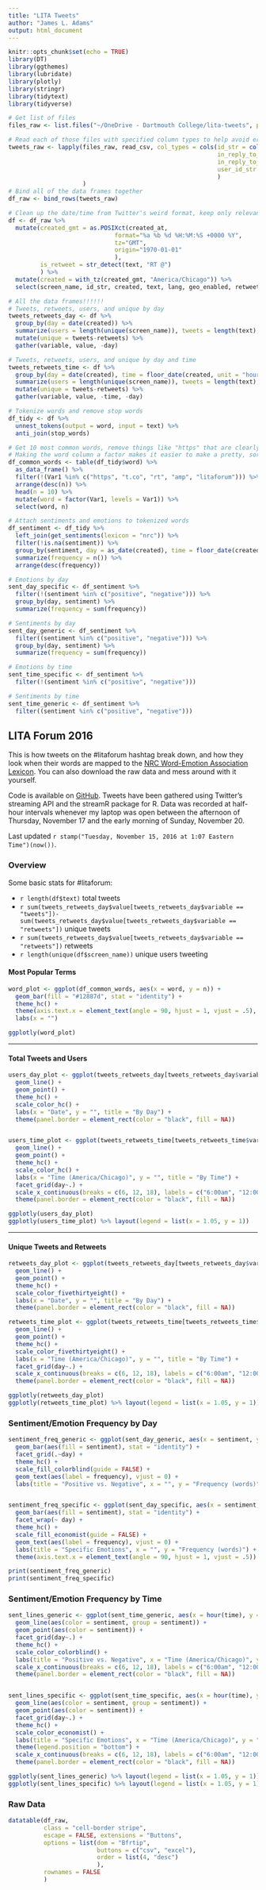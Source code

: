 ```yaml
---
title: "LITA Tweets"
author: "James L. Adams"
output: html_document
---
```


```r
knitr::opts_chunk$set(echo = TRUE)
library(DT)
library(ggthemes)
library(lubridate)
library(plotly)
library(stringr)
library(tidytext)
library(tidyverse)

# Get list of files
files_raw <- list.files("~/OneDrive - Dartmouth College/lita-tweets", pattern = "*-raw.csv", full.names = TRUE)

# Read each of those files with specified column types to help avoid errors
tweets_raw <- lapply(files_raw, read_csv, col_types = cols(id_str = col_character(),
                                                           in_reply_to_user_id_str = col_character(),
                                                           in_reply_to_status_id_str = col_character(),
                                                           user_id_str = col_character()
                                                           )
                     )
# Bind all of the data frames together
df_raw <- bind_rows(tweets_raw)

# Clean up the date/time from Twitter's weird format, keep only relevant variables
df <- df_raw %>%
  mutate(created_gmt = as.POSIXct(created_at, 
                              format="%a %b %d %H:%M:%S +0000 %Y", 
                              tz="GMT", 
                              origin="1970-01-01"
                              ),
         is_retweet = str_detect(text, "RT @")
         ) %>%
  mutate(created = with_tz(created_gmt, "America/Chicago")) %>%
  select(screen_name, id_str, created, text, lang, geo_enabled, retweet_count, time_zone, is_retweet)

# All the data frames!!!!!!
# Tweets, retweets, users, and unique by day
tweets_retweets_day <- df %>%
  group_by(day = date(created)) %>%
  summarize(users = length(unique(screen_name)), tweets = length(text), retweets = sum(as.numeric(is_retweet))) %>%
  mutate(unique = tweets-retweets) %>%
  gather(variable, value, -day)

# Tweets, retweets, users, and unique by day and time
tweets_retweets_time <- df %>%
  group_by(day = date(created), time = floor_date(created, unit = "hours")) %>%
  summarize(users = length(unique(screen_name)), tweets = length(text), retweets = sum(as.numeric(is_retweet))) %>%
  mutate(unique = tweets-retweets) %>%
  gather(variable, value, -time, -day)

# Tokenize words and remove stop words
df_tidy <- df %>%
  unnest_tokens(output = word, input = text) %>%
  anti_join(stop_words)

# Get 10 most common words, remove things like "https" that are clearly for links
# Making the word column a factor makes it easier to make a pretty, sorted column graph later
df_common_words <- table(df_tidy$word) %>%
  as_data_frame() %>%
  filter(!(Var1 %in% c("https", "t.co", "rt", "amp", "litaforum"))) %>%
  arrange(desc(n)) %>%
  head(n = 10) %>%
  mutate(word = factor(Var1, levels = Var1)) %>%
  select(word, n)

# Attach sentiments and emotions to tokenized words
df_sentiment <- df_tidy %>%
  left_join(get_sentiments(lexicon = "nrc")) %>%
  filter(!is.na(sentiment)) %>%
  group_by(sentiment, day = as_date(created), time = floor_date(created, unit = "hours")) %>%
  summarize(frequency = n()) %>%
  arrange(desc(frequency))

# Emotions by day
sent_day_specific <- df_sentiment %>%
  filter(!(sentiment %in% c("positive", "negative"))) %>%
  group_by(day, sentiment) %>%
  summarize(frequency = sum(frequency))

# Sentiments by day
sent_day_generic <- df_sentiment %>%
  filter((sentiment %in% c("positive", "negative"))) %>%
  group_by(day, sentiment) %>%
  summarize(frequency = sum(frequency))

# Emotions by time
sent_time_specific <- df_sentiment %>%
  filter(!(sentiment %in% c("positive", "negative")))

# Sentiments by time
sent_time_generic <- df_sentiment %>%
  filter((sentiment %in% c("positive", "negative")))

```

## LITA Forum 2016 {.tabset}

This is how tweets on the #litaforum hashtag break down, and how they look when their words are mapped to the [NRC Word-Emotion Association Lexicon](http://saifmohammad.com/WebPages/NRC-Emotion-Lexicon.htm). You can also download the raw data and mess around with it yourself.

Code is available on [GitHub](http://github.com/jladams/lita-view). Tweets have been gathered using Twitter's streaming API and the streamR package for R. Data was recorded at half-hour intervals whenever my laptop was open between the afternoon of Thursday, November 17 and the early morning of Sunday, November 20.

Last updated `r stamp("Tuesday, November 15, 2016 at 1:07 Eastern Time")(now())`. 

### Overview

Some basic stats for \#litaforum:

* `r length(df$text)` total tweets
* `r sum(tweets_retweets_day$value[tweets_retweets_day$variable == "tweets"])-sum(tweets_retweets_day$value[tweets_retweets_day$variable == "retweets"])` unique tweets
* `r sum(tweets_retweets_day$value[tweets_retweets_day$variable == "retweets"])` retweets
* `r length(unique(df$screen_name))` unique users tweeting

#### Most Popular Terms
```r
word_plot <- ggplot(df_common_words, aes(x = word, y = n)) +
  geom_bar(fill = "#12887d", stat = "identity") +
  theme_hc() +
  theme(axis.text.x = element_text(angle = 90, hjust = 1, vjust = .5), panel.border = element_rect(color = "black", fill = NA)) +
  labs(x = "")

ggplotly(word_plot)
```

--------

#### Total Tweets and Users
```r
users_day_plot <- ggplot(tweets_retweets_day[tweets_retweets_day$variable %in% c("tweets", "users"),], aes(x = day, y = value, color = variable)) +
  geom_line() +
  geom_point() +
  theme_hc() +
  scale_color_hc() +
  labs(x = "Date", y = "", title = "By Day") +
  theme(panel.border = element_rect(color = "black", fill = NA))


users_time_plot <- ggplot(tweets_retweets_time[tweets_retweets_time$variable %in% c("tweets", "users"),], aes(x = hour(time), y = value, color = variable, group = variable)) +
  geom_line() +
  geom_point() +
  theme_hc() +
  scale_color_hc() +
  labs(x = "Time (America/Chicago)", y = "", title = "By Time") +
  facet_grid(day~.) +
  scale_x_continuous(breaks = c(6, 12, 18), labels = c("6:00am", "12:00pm", "6:00pm")) +
  theme(panel.border = element_rect(color = "black", fill = NA))

ggplotly(users_day_plot)
ggplotly(users_time_plot) %>% layout(legend = list(x = 1.05, y = 1))

```

------

#### Unique Tweets and Retweets
```r
retweets_day_plot <- ggplot(tweets_retweets_day[tweets_retweets_day$variable %in% c("unique", "retweets"),], aes(x = day, y = value, color = variable)) +
  geom_line() +
  geom_point() +
  theme_hc() +
  scale_color_fivethirtyeight() +
  labs(x = "Date", y = "", title = "By Day") +
  theme(panel.border = element_rect(color = "black", fill = NA))

retweets_time_plot <- ggplot(tweets_retweets_time[tweets_retweets_time$variable %in% c("unique", "retweets"),], aes(x = hour(time), y = value, color = variable)) +
  geom_line() +
  geom_point() +
  theme_hc() +
  scale_color_fivethirtyeight() +
  labs(x = "Time (America/Chicago)", y = "", title = "By Time") +
  facet_grid(day~.) +
  scale_x_continuous(breaks = c(6, 12, 18), labels = c("6:00am", "12:00pm", "6:00pm")) +
  theme(panel.border = element_rect(color = "black", fill = NA))

ggplotly(retweets_day_plot)
ggplotly(retweets_time_plot) %>% layout(legend = list(x = 1.05, y = 1))
```


### Sentiment/Emotion Frequency by Day

```r
sentiment_freq_generic <- ggplot(sent_day_generic, aes(x = sentiment, y = frequency)) +
  geom_bar(aes(fill = sentiment), stat = "identity") +
  facet_grid(.~day) +
  theme_hc() +
  scale_fill_colorblind(guide = FALSE) +
  geom_text(aes(label = frequency), vjust = 0) +
  labs(title = "Positive vs. Negative", x = "", y = "Frequency (words)")


sentiment_freq_specific <- ggplot(sent_day_specific, aes(x = sentiment, y = frequency)) +
  geom_bar(aes(fill = sentiment), stat = "identity") +
  facet_wrap(~ day) +
  theme_hc() +
  scale_fill_economist(guide = FALSE) +
  geom_text(aes(label = frequency), vjust = 0) +
  labs(title = "Specific Emotions", x = "", y = "Frequency (words)") +
  theme(axis.text.x = element_text(angle = 90, hjust = 1, vjust = .5))

print(sentiment_freq_generic)
print(sentiment_freq_specific)

```

### Sentiment/Emotion Frequency by Time
```r
sent_lines_generic <- ggplot(sent_time_generic, aes(x = hour(time), y = frequency)) +
  geom_line(aes(color = sentiment, group = sentiment)) +
  geom_point(aes(color = sentiment)) +
  facet_grid(day~.) +
  theme_hc() +
  scale_color_colorblind() +
  labs(title = "Positive vs. Negative", x = "Time (America/Chicago)", y = "Frequency (words)") +
  scale_x_continuous(breaks = c(6, 12, 18), labels = c("6:00am", "12:00pm", "6:00pm")) +
  theme(panel.border = element_rect(color = "black", fill = NA))


sent_lines_specific <- ggplot(sent_time_specific, aes(x = hour(time), y = frequency)) +
  geom_line(aes(color = sentiment, group = sentiment)) +
  geom_point(aes(color = sentiment)) +
  facet_grid(day~.) +
  theme_hc() +
  scale_color_economist() +
  labs(title = "Specific Emotions", x = "Time (America/Chicago)", y = "Frequency (words)") +
  theme(legend.position = "bottom") +
  scale_x_continuous(breaks = c(6, 12, 18), labels = c("6:00am", "12:00pm", "6:00pm")) +
  theme(panel.border = element_rect(color = "black", fill = NA))

ggplotly(sent_lines_generic) %>% layout(legend = list(x = 1.05, y = 1))
ggplotly(sent_lines_specific) %>% layout(legend = list(x = 1.05, y = 1))

```

### Raw Data
```r
datatable(df_raw, 
          class = "cell-border stripe", 
          escape = FALSE, extensions = "Buttons", 
          options = list(dom = "Bfrtip", 
                         buttons = c("csv", "excel"),
                         order = list(4, "desc")
                         ), 
          rownames = FALSE
          )
```
